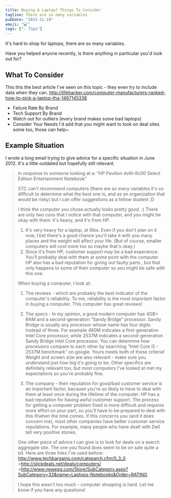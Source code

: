 ```yaml
---
title: Buying A Laptop? Things To Consider
tagline: There are so many variables
pubDate: "2013-11-19"
emoji: "💻"
tags: ["💡 Tips"]
---
```


It's hard to shop for laptops, there are so many variables.

Have you helped anyone recently, is there anything in particular you'd look out for?

## What To Consider

This this the best article I've seen on this topic - they even try to include data when they can. http://lifehacker.com/computer-manufacturers-ranked-how-to-pick-a-laptop-tha-1467145338

- Failure Rate By Brand
- Tech Support By Brand
- Watch out for outliers (every brand makes some bad laptops)
- Consider Your Needs I'd add that you might want to look on deal sites some too, those can help~

## Example Situation

I wrote a long email trying to give advice for a specific situation in June 2012. It's a little outdated but hopefully still relevant.

> In response to someone looking at a: “HP Pavilion dv6t-6c00 Select Edition Entertainment Notebook”
>
> STC can't recommend computers (there are so many variables it's so difficult to determine what the best one is, and as an organization that would be risky) but I can offer suggestions as a fellow student ;D
>
> I think the computer you chose actually looks pretty good. :) There are only two cons that I notice with that computer, and you might be okay with them: it's heavy, and it's from HP.
>
> 1.  It's very heavy for a laptop, at 6lbs. Even if you don't plan on it now, I bet there's a good chance you'll take it with you many places and the weight will affect your life. (But of course, smaller computers will cost more too so maybe that's okay.)
> 2.  Since it's from HP, customer support may be a bad experience. You'll probably deal with them at some point with the computer. HP also has a bad reputation for giving out faulty parts , but that only happens to some of their computer so you might be safe with this one.
>
> When buying a computer, I look at:
>
> 1.  The reviews - which are probably the best indicator of the computer's reliability. To me, reliability is the most important factor in buying a computer. This computer has great reviews!
>
> 2.  The specs - In my opinion, a good modern computer has 4GB+ RAM and a second-generation “Sandy Bridge” processor. Sandy Bridge is usually any processor whose name has four digits instead of three. For example 460M indicates a first-generation Intel Core processor, while 2537M indicates a second-generation Sandy Bridge Intel Core processor. You can determine how processors compare to each other by searching “Intel Core i5 - 2537M benchmark” on google. Yours meets both of these criteria! Weight and screen size are also relevant - make sure you understand just how big it's going to be. Other specifics are definitely relevant too, but most computers I've looked at met my expectations so you're probably fine.
>
> 3.  The company - their reputation for good/bad customer service is an important factor, because you're so likely to have to deal with them at least once during the lifetime of the computer. HP has a bad reputation for having awful customer support. The process for getting a computer problem fixed is more difficult and requires more effort on your part, so you'll have to be prepared to deal with this if/when the time comes. If this concerns you (and it does concern me), most other companies have better customer service reputations. For example, many people who have dealt with Dell tell very positive stories.
>
> One other piece of advice I can give is to look for deals on a search aggregate site. The one you found does seem to be on sale quite a bit. Here are three links I've used before: http://www.techbargains.com/catsearch.cfm/0_3_0 >http://slickdeals.net/deals/computers/ >http://www.newegg.com/Store/SubCategory.aspx?SubCategory=32&name=Laptops-Notebooks&Order=RATING
>
> I hope this wasn't too much - computer shopping is hard. Let me know if you have any questions!
